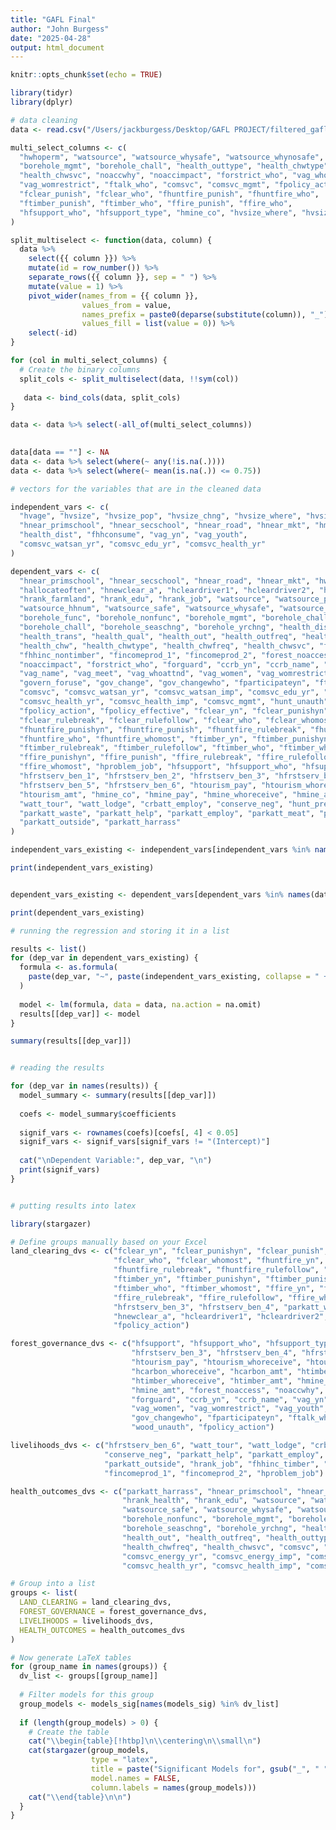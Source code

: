 ```yaml
---
title: "GAFL Final"
author: "John Burgess"
date: "2025-04-28"
output: html_document
---
```


```r
knitr::opts_chunk$set(echo = TRUE)
```

```r

library(tidyr)
library(dplyr)

# data cleaning
data <- read.csv("/Users/jackburgess/Desktop/GAFL PROJECT/filtered_gafl_data_all.csv")

multi_select_columns <- c(
  "hwhoperm", "watsource", "watsource_whysafe", "watsource_whynosafe",
  "borehole_mgmt", "borehole_chall", "health_outtype", "health_chwtype",
  "health_chwsvc", "noaccwhy", "noaccimpact", "forstrict_who", "vag_whoattnd",
  "vag_womrestrict", "ftalk_who", "comsvc", "comsvc_mgmt", "fpolicy_action",
  "fclear_punish", "fclear_who", "fhuntfire_punish", "fhuntfire_who",
  "ftimber_punish", "ftimber_who", "ffire_punish", "ffire_who",
  "hfsupport_who", "hfsupport_type", "hmine_co", "hvsize_where", "hvsize_tribe"
)

split_multiselect <- function(data, column) {
  data %>%
    select({{ column }}) %>%
    mutate(id = row_number()) %>%
    separate_rows({{ column }}, sep = " ") %>%
    mutate(value = 1) %>%
    pivot_wider(names_from = {{ column }}, 
                values_from = value, 
                names_prefix = paste0(deparse(substitute(column)), "_"),
                values_fill = list(value = 0)) %>%
    select(-id)
}

for (col in multi_select_columns) {
  # Create the binary columns
  split_cols <- split_multiselect(data, !!sym(col))
  
   data <- bind_cols(data, split_cols)
}

data <- data %>% select(-all_of(multi_select_columns))

  
data[data == ""] <- NA
data <- data %>% select(where(~ any(!is.na(.))))
data <- data %>% select(where(~ mean(is.na(.)) <= 0.75))
```
```r
# vectors for the variables that are in the cleaned data

independent_vars <- c(
  "hvage", "hvsize", "hvsize_pop", "hvsize_chng", "hvsize_where", "hvsize_tribe",
  "hnear_primschool", "hnear_secschool", "hnear_road", "hnear_mkt", "hmigrate_farm",
  "health_dist", "fhhconsume", "vag_yn", "vag_youth",
  "comsvc_watsan_yr", "comsvc_edu_yr", "comsvc_health_yr"
)

dependent_vars <- c(
  "hnear_primschool", "hnear_secschool", "hnear_road", "hnear_mkt", "hwhoperm", 
  "hallocateoften", "hnewclear_a", "hcleardriver1", "hcleardriver2", "hrank_health", 
  "hrank_farmland", "hrank_edu", "hrank_job", "watsource", "watsource_prim", 
  "watsource_hhnum", "watsource_safe", "watsource_whysafe", "watsource_whynosafe", 
  "borehole_func", "borehole_nonfunc", "borehole_mgmt", "borehole_chall_yn", 
  "borehole_chall", "borehole_seaschng", "borehole_yrchng", "health_dist", 
  "health_trans", "health_qual", "health_out", "health_outfreq", "health_outtype", 
  "health_chw", "health_chwtype", "health_chwfreq", "health_chwsvc", "fhhinc_timber", 
  "fhhinc_nontimber", "fincomeprod_1", "fincomeprod_2", "forest_noaccess", "noaccwhy", 
  "noaccimpact", "forstrict_who", "forguard", "ccrb_yn", "ccrb_name", "vag_yn", 
  "vag_name", "vag_meet", "vag_whoattnd", "vag_women", "vag_womrestrict", "vag_youth", 
  "govern_foruse", "gov_change", "gov_changewho", "fparticipateyn", "ftalk_who", 
  "comsvc", "comsvc_watsan_yr", "comsvc_watsan_imp", "comsvc_edu_yr", "comsvc_edu_imp", 
  "comsvc_health_yr", "comsvc_health_imp", "comsvc_mgmt", "hunt_unauth", "wood_unauth", 
  "fpolicy_action", "fpolicy_effective", "fclear_yn", "fclear_punishyn", "fclear_punish", 
  "fclear_rulebreak", "fclear_rulefollow", "fclear_who", "fclear_whomost", "fhuntfire_yn", 
  "fhuntfire_punishyn", "fhuntfire_punish", "fhuntfire_rulebreak", "fhuntfire_rulefollow", 
  "fhuntfire_who", "fhuntfire_whomost", "ftimber_yn", "ftimber_punishyn", "ftimber_punish", 
  "ftimber_rulebreak", "ftimber_rulefollow", "ftimber_who", "ftimber_whomost", "ffire_yn", 
  "ffire_punishyn", "ffire_punish", "ffire_rulebreak", "ffire_rulefollow", "ffire_who", 
  "ffire_whomost", "hproblem_job", "hfsupport", "hfsupport_who", "hfsupport_type", 
  "hfrstserv_ben_1", "hfrstserv_ben_2", "hfrstserv_ben_3", "hfrstserv_ben_4", 
  "hfrstserv_ben_5", "hfrstserv_ben_6", "htourism_pay", "htourism_whoreceive", 
  "htourism_amt", "hmine_co", "hmine_pay", "hmine_whoreceive", "hmine_amt", 
  "watt_tour", "watt_lodge", "crbatt_employ", "conserve_neg", "hunt_prestige", 
  "parkatt_waste", "parkatt_help", "parkatt_employ", "parkatt_meat", "parkatt_adverse", 
  "parkatt_outside", "parkatt_harrass"
)

independent_vars_existing <- independent_vars[independent_vars %in% names(data)]

print(independent_vars_existing)


dependent_vars_existing <- dependent_vars[dependent_vars %in% names(data)]

print(dependent_vars_existing)
```

```r
# running the regression and storing it in a list 

results <- list()
for (dep_var in dependent_vars_existing) {
  formula <- as.formula(
    paste(dep_var, "~", paste(independent_vars_existing, collapse = " + "))
  )
  
  model <- lm(formula, data = data, na.action = na.omit)
  results[[dep_var]] <- model 
}

summary(results[[dep_var]])



```

```r
# reading the results 

for (dep_var in names(results)) {
  model_summary <- summary(results[[dep_var]])
  
  coefs <- model_summary$coefficients
  
  signif_vars <- rownames(coefs)[coefs[, 4] < 0.05]
  signif_vars <- signif_vars[signif_vars != "(Intercept)"]
  
  cat("\nDependent Variable:", dep_var, "\n")
  print(signif_vars)
}



```

```r
# putting results into latex 

library(stargazer)

# Define groups manually based on your Excel
land_clearing_dvs <- c("fclear_yn", "fclear_punishyn", "fclear_punish", "fclear_rulebreak", "fclear_rulefollow",
                       "fclear_who", "fclear_whomost", "fhuntfire_yn", "fhuntfire_punishyn", "fhuntfire_punish",
                       "fhuntfire_rulebreak", "fhuntfire_rulefollow", "fhuntfire_who", "fhuntfire_whomost",
                       "ftimber_yn", "ftimber_punishyn", "ftimber_punish", "ftimber_rulebreak", "ftimber_rulefollow",
                       "ftimber_who", "ftimber_whomost", "ffire_yn", "ffire_punishyn", "ffire_punish",
                       "ffire_rulebreak", "ffire_rulefollow", "ffire_who", "ffire_whomost", "hfrstserv_ben_2",
                       "hfrstserv_ben_3", "hfrstserv_ben_4", "parkatt_waste", "hwhoperm", "hallocateoften",
                       "hnewclear_a", "hcleardriver1", "hcleardriver2", "hrank_farmland", "wood_unauth",
                       "fpolicy_action")

forest_governance_dvs <- c("hfsupport", "hfsupport_who", "hfsupport_type", "hfrstserv_ben_1", "hfrstserv_ben_2",
                           "hfrstserv_ben_3", "hfrstserv_ben_4", "hfrstserv_ben_5", "hfrstserv_ben_6",
                           "htourism_pay", "htourism_whoreceive", "htourism_amt", "hcarbon_pay",
                           "hcarbon_whoreceive", "hcarbon_amt", "htimber_co", "htimber_pay",
                           "htimber_whoreceive", "htimber_amt", "hmine_co", "hmine_pay", "hmine_whoreceive",
                           "hmine_amt", "forest_noaccess", "noaccwhy", "noaccimpact", "forstrict_who",
                           "forguard", "ccrb_yn", "ccrb_name", "vag_yn", "vag_name", "vag_meet", "vag_whoattnd",
                           "vag_women", "vag_womrestrict", "vag_youth", "govern_foruse", "gov_change",
                           "gov_changewho", "fparticipateyn", "ftalk_who", "hunt_unauth", "fpolicy_effective",
                           "wood_unauth", "fpolicy_action")

livelihoods_dvs <- c("hfrstserv_ben_6", "watt_tour", "watt_lodge", "crbatt_employ", "hunt_prestige",
                     "conserve_neg", "parkatt_help", "parkatt_employ", "parkatt_meat", "parkatt_adverse",
                     "parkatt_outside", "hrank_job", "fhhinc_timber", "fhhinc_nontimber",
                     "fincomeprod_1", "fincomeprod_2", "hproblem_job")

health_outcomes_dvs <- c("parkatt_harrass", "hnear_primschool", "hnear_secschool", "hnear_road", "hnear_mkt",
                         "hrank_health", "hrank_edu", "watsource", "watsource_prim", "watsource_hhnum",
                         "watsource_safe", "watsource_whysafe", "watsource_whynosafe", "borehole_func",
                         "borehole_nonfunc", "borehole_mgmt", "borehole_chall_yn", "borehole_chall",
                         "borehole_seaschng", "borehole_yrchng", "health_dist", "health_trans", "health_qual",
                         "health_out", "health_outfreq", "health_outtype", "health_chw", "health_chwtype",
                         "health_chwfreq", "health_chwsvc", "comsvc", "comsvc_watsan_yr", "comsvc_watsan_imp",
                         "comsvc_energy_yr", "comsvc_energy_imp", "comsvc_edu_yr", "comsvc_edu_imp",
                         "comsvc_health_yr", "comsvc_health_imp", "comsvc_mgmt")

# Group into a list
groups <- list(
  LAND_CLEARING = land_clearing_dvs,
  FOREST_GOVERNANCE = forest_governance_dvs,
  LIVELIHOODS = livelihoods_dvs,
  HEALTH_OUTCOMES = health_outcomes_dvs
)

# Now generate LaTeX tables
for (group_name in names(groups)) {
  dv_list <- groups[[group_name]]
  
  # Filter models for this group
  group_models <- models_sig[names(models_sig) %in% dv_list]
  
  if (length(group_models) > 0) {
    # Create the table
    cat("\\begin{table}[!htbp]\n\\centering\n\\small\n")
    cat(stargazer(group_models,
                  type = "latex",
                  title = paste("Significant Models for", gsub("_", " ", group_name)),
                  model.names = FALSE,
                  column.labels = names(group_models)))
    cat("\\end{table}\n\n")
  }
}


```
